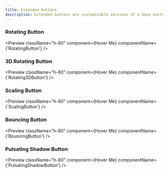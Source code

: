 ```yaml
---
title: Extended buttons
description: Extended buttons are customizable versions of a base button that enhance interaction with added styles and features.
---
```


### Rotating Button

<Preview
  className="h-80"
  component={<RotatingButton>Hover Me</RotatingButton>}
  componentName={'RotatingButton'}
/>

### 3D Rotating Button

<Preview
  className="h-80"
  component={<Rotating3DButton>Hover Me</Rotating3DButton>}
  componentName={'Rotating3DButton'}
/>

### Scaling Button

<Preview
  className="h-80"
  component={<ScalingButton>Hover Me</ScalingButton>}
  componentName={'ScalingButton'}
/>

### Bouncing Button

<Preview
  className="h-80"
  component={<BouncingButton>Hover Me</BouncingButton>}
  componentName={'BouncingButton'}
/>

### Pulsating Shadow Button

<Preview
  className="h-80"
  component={<PulsatingShadowButton>Hover Me</PulsatingShadowButton>}
  componentName={'PulsatingShadowButton'}
/>
